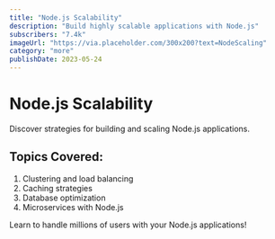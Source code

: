 ```yaml
---
title: "Node.js Scalability"
description: "Build highly scalable applications with Node.js"
subscribers: "7.4k"
imageUrl: "https://via.placeholder.com/300x200?text=NodeScaling"
category: "more"
publishDate: 2023-05-24
---
```


# Node.js Scalability

Discover strategies for building and scaling Node.js applications.

## Topics Covered:

1. Clustering and load balancing
2. Caching strategies
3. Database optimization
4. Microservices with Node.js

Learn to handle millions of users with your Node.js applications!